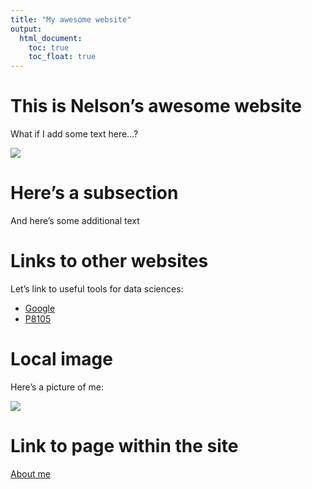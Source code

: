 ```yaml
---
title: "My awesome website"
output: 
  html_document:
    toc: true
    toc_float: true
---
```


# This is Nelson's awesome website

What if I add some text here...?

![](https://media.giphy.com/media/drXGoW1iudhKw/giphy.gif)

# Here's a subsection

And here's some additional text

# Links to other websites

Let's link to useful tools for data sciences:

- [Google](https://www.google.com/)
- [P8105](https://p8105.com)

# Local image

Here's a picture of me:

![](images/Headshot.jpeg)

# Link to page within the site

[About me](about.html)

